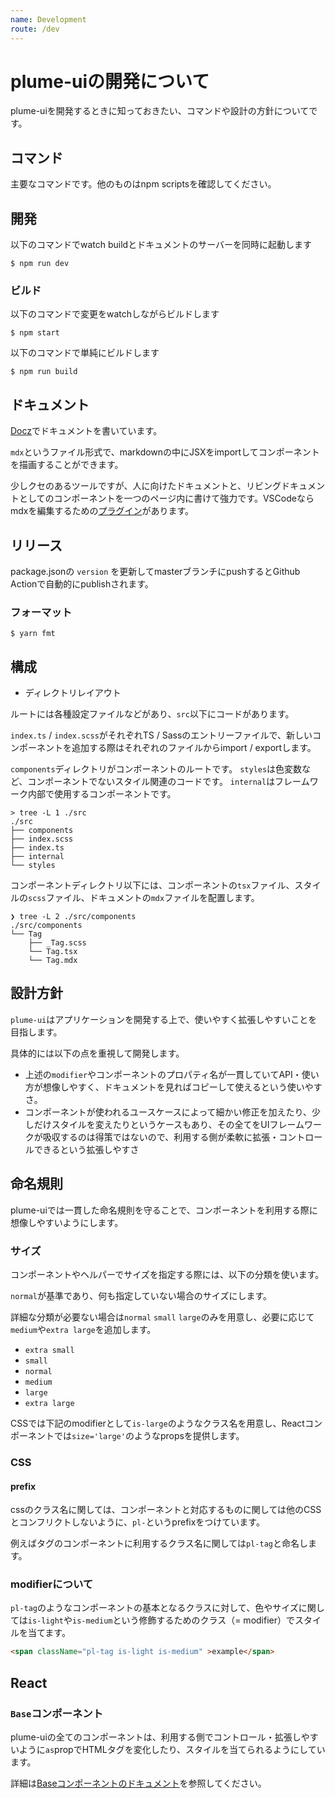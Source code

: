 ```yaml
---
name: Development
route: /dev
---
```


# plume-uiの開発について

plume-uiを開発するときに知っておきたい、コマンドや設計の方針についてです。

## コマンド

主要なコマンドです。他のものはnpm scriptsを確認してください。

## 開発

以下のコマンドでwatch buildとドキュメントのサーバーを同時に起動します

```
$ npm run dev
```

### ビルド

以下のコマンドで変更をwatchしながらビルドします

```
$ npm start
```

以下のコマンドで単純にビルドします

```
$ npm run build 
```

## ドキュメント

[Docz](https://www.docz.site)でドキュメントを書いています。

`mdx`というファイル形式で、markdownの中にJSXをimportしてコンポーネントを描画することができます。

少しクセのあるツールですが、人に向けたドキュメントと、リビングドキュメントとしてのコンポーネントを一つのページ内に書けて強力です。VSCodeならmdxを編集するための[プラグイン](https://github.com/silvenon/vscode-mdx)があります。

## リリース

package.jsonの `version` を更新してmasterブランチにpushするとGithub Actionで自動的にpublishされます。

### フォーマット

```
$ yarn fmt
```

## 構成

- ディレクトリレイアウト

ルートには各種設定ファイルなどがあり、`src`以下にコードがあります。

`index.ts` / `index.scss`がそれぞれTS / Sassのエントリーファイルで、新しいコンポーネントを追加する際はそれぞれのファイルからimport / exportします。

`components`ディレクトリがコンポーネントのルートです。
`styles`は色変数など、コンポーネントでないスタイル関連のコードです。
`internal`はフレームワーク内部で使用するコンポーネントです。


```
> tree -L 1 ./src
./src
├── components
├── index.scss
├── index.ts
├── internal
└── styles
```


コンポーネントディレクトリ以下には、コンポーネントの`tsx`ファイル、スタイルの`scss`ファイル、ドキュメントの`mdx`ファイルを配置します。

```
❯ tree -L 2 ./src/components
./src/components
└── Tag
    ├── _Tag.scss
    └── Tag.tsx
    └── Tag.mdx
```

## 設計方針

`plume-ui`はアプリケーションを開発する上で、使いやすく拡張しやすいことを目指します。

具体的には以下の点を重視して開発します。

- 上述の`modifier`やコンポーネントのプロパティ名が一貫していてAPI・使い方が想像しやすく、ドキュメントを見ればコピーして使えるという使いやすさ。
- コンポーネントが使われるユースケースによって細かい修正を加えたり、少しだけスタイルを変えたりというケースもあり、その全てをUIフレームワークが吸収するのは得策ではないので、利用する側が柔軟に拡張・コントロールできるという拡張しやすさ

## 命名規則

plume-uiでは一貫した命名規則を守ることで、コンポーネントを利用する際に想像しやすいようにします。

### サイズ

コンポーネントやヘルパーでサイズを指定する際には、以下の分類を使います。

`normal`が基準であり、何も指定していない場合のサイズにします。

詳細な分類が必要ない場合は`normal` `small` `large`のみを用意し、必要に応じて`medium`や`extra large`を追加します。

- `extra small`
- `small`
- `normal`
- `medium`
- `large`
- `extra large`

CSSでは下記のmodifierとして`is-large`のようなクラス名を用意し、Reactコンポーネントでは`size='large'`のようなpropsを提供します。

### CSS

#### **prefix**

cssのクラス名に関しては、コンポーネントと対応するものに関しては他のCSSとコンフリクトしないように、`pl-`というprefixをつけています。

例えばタグのコンポーネントに利用するクラス名に関しては`pl-tag`と命名します。

### **modifierについて**

`pl-tag`のようなコンポーネントの基本となるクラスに対して、色やサイズに関しては`is-light`や`is-medium`という修飾するためのクラス（= modifier）でスタイルを当てます。

```html
<span className="pl-tag is-light is-medium" >example</span>
```

## React

### `Base`コンポーネント

plume-uiの全てのコンポーネントは、利用する側でコントロール・拡張しやすいように`as`propでHTMLタグを変化したり、スタイルを当てられるようにしています。

詳細は[Baseコンポーネントのドキュメント](/base)を参照してください。
